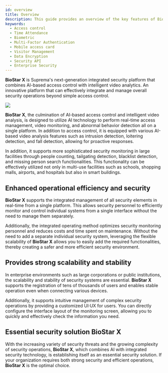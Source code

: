 ```yaml
---
id: overview
title: Overview
description: This guide provides an overview of the key features of BioStar X, essential considerations before implementation, and the applicability across various environments. Understand the key technologies and advantages of BioStar X, such as AI-based access control, intelligent video analytics, and integrated security management, and review in advance whether implementation is optimized for your security infrastructure.
keywords:
  - Access control
  - Time Attendance
  - Biometric
  - Multi-Factor Authentication
  - Mobile access card
  - Visitor Management
  - Data Encryption
  - Security API
  - Enterprise Security
---
```


**BioStar X** is Suprema's next-generation integrated security platform that combines AI-based access control with intelligent video analytics. An innovative platform that can effectively integrate and manage overall security operations beyond simple access control.

<Image src='/img/biostarx-launcher.png' className='none' />

**BioStar X**, the culmination of AI-based access control and intelligent video analysis, is designed to utilize AI technology to perform real-time access management, video monitoring, and abnormal behavior detection all on a single platform. In addition to access control, it is equipped with various AI-based video analysis features such as intrusion detection, loitering detection, and fall detection, allowing for proactive responses. 

In addition, it supports more sophisticated security monitoring in large facilities through people counting, tailgating detection, blacklist detection, and missing person search functionalities. This functionality can be effectively utilized not only in multi-use facilities such as schools, shopping malls, airports, and hospitals but also in smart buildings.

## Enhanced operational efficiency and security

**BioStar X** supports the integrated management of all security elements in real-time from a single platform. This allows security personnel to efficiently monitor and control individual systems from a single interface without the need to manage them separately.

Additionally, the integrated operating method optimizes security monitoring personnel and reduces costs and time spent on maintenance. Without the need to add a separate individual security system, leveraging the flexible scalability of **BioStar X** allows you to easily add the required functionalities, thereby creating a safer and more efficient security environment.

## Provides strong scalability and stability

In enterprise environments such as large corporations or public institutions, the scalability and stability of security systems are essential. **BioStar X** supports the registration of tens of thousands of users and enables stable operation even when connecting various devices.

Additionally, it supports intuitive management of complex security operations by providing a customized UI·UX for users. You can directly configure the interface layout of the monitoring screen, allowing you to quickly and effectively check the information you need.

## Essential security solution **BioStar X**

With the increasing variety of security threats and the growing complexity of security operations, **BioStar X**, which combines AI with integrated security technology, is establishing itself as an essential security solution. If your organization requires both strong security and efficient operations, **BioStar X** is the optimal choice.
